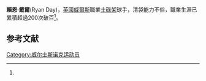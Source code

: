 {{noteTA|G1=Snooker}}

{{Infobox snooker player
| name         = 賴恩·戴爾<BR>Ryan Day
| image        = Ryan Day at Snooker German Masters (DerHexer) 2015-02-05 01.jpg
| caption      = 
| birth_date   = {{birth date and age|1980|3|23|df=y}}
| birth_place  = [[英國|英國]][[威爾士|威爾士]][[布里真德郡級自治市|布里真德郡級自治市]]{{link-en|龐提賽門|Pontycymer}}
| Sport country = {{WAL}}
| Nickname     = Dynamite
| Professional = 1998–
| High ranking = 6 ([[2009-2010赛季斯诺克职业选手世界排名|2009-2010赛季斯诺克职业选手世界排名]])
| Prize money  = [[£|£]]838,778<ref name="prizemoney">{{cite web|title=Prize Money - All-time, Professional|url=http://www.cuetracker.net/pages/prizeMoney.php?alltime&status=p|publisher=CueTracker - Snooker Database|accessdate=2014-04-30|deadurl=yes|archiveurl=https://web.archive.org/web/20141019012038/http://www.cuetracker.net/pages/prizeMoney.php?alltime&status=p|archivedate=2014-10-19}}</ref>
| High break   = '''[[斯诺克单杆最高得分|147]]'''  <small>({{link-en|亞巡賽2014/2015 - 赛事2|Asian Tour 2014/2015 – Event 2}})</small>
| Century break = 219<ref name="centurybreaks">{{cite web|title=Centuries|url=http://www.prosnookerblog.com/centuries/|publisher=Pro Snooker Blog|accessdate=2014-05-18|archive-date=2019-06-18|archive-url=https://web.archive.org/web/20190618022226/http://www.prosnookerblog.com/centuries/|dead-url=no}}</ref>
| Best finish  = 亞軍 <small>([[2007年马耳他杯|2007年马耳他杯]], [[2007年斯诺克上海大师赛|2007年斯诺克上海大师赛]], [[2008年斯诺克大奖赛|2008年斯诺克大奖赛]])</small>
| Ranking wins = 
| Other wins   = 1
| World champ  = 
}}

'''賴恩·戴爾'''(Ryan Day){{BD|1980年|3月23日}}，[[英國|英國]][[威爾斯|威爾斯]]職業[[士碌架|士碌架]]球手，清袋能力不俗，職業生涯已累積超過200次破百<ref name="centurybreaks" />。

==参考文献==
{{reflist}}

[[Category:威尔士斯诺克运动员|Category:威尔士斯诺克运动员]]
